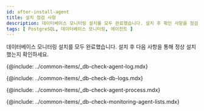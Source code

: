 ```yaml
---
id: after-install-agent
title: 설치 점검 사항
description: 데이터베이스 모니터링 설치를 모두 완료했습니다. 설치 후 확인 사항을 점검하세요.
tags: [ PostgreSQL, 데이터베이스 모니터링, 에이전트 ]
---
```



<Note product='PostgreSQL' link='../postgresql-v1/after-install-agent' />

데이터베이스 모니터링 설치를 모두 완료했습니다. 설치 후 다음 사항을 통해 정상 설치했는지 확인하세요.

<!-- 에이전트 설치 점검 -->
{@include: ../common-items/_db-check-agent-log.mdx} 

<!-- 로그 확인하기 -->
{@include: ../common-items/_db-check-db-logs.mdx}

<!-- 에이전트 프로세스 확인하기 -->
{@include: ../common-items/_db-check-agent-process.mdx}

<!-- 모니터링 확인하기 -->
{@include: ../common-items/_db-check-monitoring-agent-lists.mdx}